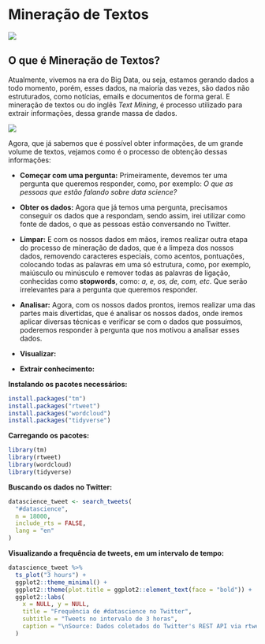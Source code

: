 # Mineração de Textos

![](_bookdown_files/bookdown_files/figure-html/mineracao.png)

## O que é Mineração de Textos?

Atualmente, vivemos na era do Big Data, ou seja, estamos gerando dados a todo momento, porém, esses dados, na maioria das vezes, são dados não estruturados, como notícias, emails e documentos de forma geral. E mineração de textos ou do inglês _Text Mining_, é processo utilizado para extrair informações, dessa grande massa de dados.

![](_bookdown_files/bookdown_files/figure-html/ciclo_mineracao.png)

Agora, que já sabemos que é possível obter informações, de um grande volume de textos, vejamos como é o processo de obtenção dessas informações:

- **Começar com uma pergunta:**
    Primeiramente, devemos ter uma pergunta que queremos responder, como, por exemplo: _O que as pessoas que estão falando sobre data science?_

- **Obter os dados:**
  Agora que já temos uma pergunta, precisamos conseguir os dados que a respondam, sendo assim, irei utilizar como fonte de dados, o que as pessoas estão conversando no Twitter.

- **Limpar:**
  E com os nossos dados em mãos, iremos realizar outra etapa do processo de mineração de dados, que é a limpeza dos nossos dados, removendo caracteres especiais, como acentos, pontuações, colocando todas as palavras em uma só estrutura, como, por exemplo, maiúsculo ou minúsculo e remover todas as palavras de ligação, conhecidas como **stopwords**, como: _a, e, os, de, com, etc_. Que serão irrelevantes para a pergunta que queremos responder.
  
- **Analisar:**
  Agora, com os nossos dados prontos, iremos realizar uma das partes mais divertidas, que é analisar os nossos dados, onde iremos aplicar diversas técnicas e verificar se com o dados que possuímos, poderemos responder à pergunta que nos motivou a analisar esses dados.

- **Visualizar:**

- **Extrair conhecimento:**

**Instalando os pacotes necessários:**

```r
install.packages("tm")
install.packages("rtweet")
install.packages("wordcloud")
install.packages("tidyverse")
```

**Carregando os pacotes:**

```r
library(tm)
library(rtweet)
library(wordcloud)
library(tidyverse)
```

**Buscando os dados no Twitter:**

```r
datascience_tweet <- search_tweets(
  "#datascience",
  n = 18000,
  include_rts = FALSE,
  lang = "en"
)
```

**Visualizando a frequência de tweets, em um intervalo de tempo:**

```r
datascience_tweet %>% 
  ts_plot("3 hours") +
  ggplot2::theme_minimal() +
  ggplot2::theme(plot.title = ggplot2::element_text(face = "bold")) +
  ggplot2::labs(
    x = NULL, y = NULL,
    title = "Frequência de #datascience no Twitter",
    subtitle = "Tweets no intervalo de 3 horas",
    caption = "\nSource: Dados coletados do Twitter's REST API via rtweet"
  )
```
